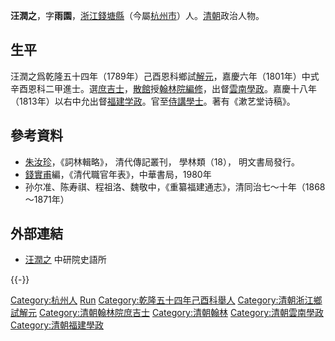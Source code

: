 '''汪潤之'''，字'''雨園'''，[[浙江|浙江]][[錢塘縣|錢塘縣]]（今屬[[杭州市|杭州市]]）人。[[清朝|清朝]]政治人物。

== 生平 ==
汪潤之爲乾隆五十四年（1789年）己酉恩科鄉試[[解元|解元]]，嘉慶六年（1801年）中式辛酉恩科二甲進士。選[[庶吉士|庶吉士]]，[[散館|散館]]授[[翰林院|翰林院]][[編修|編修]]，出督[[雲南|雲南]][[學政|學政]]。嘉慶十八年（1813年）以右中允出督[[福建|福建]][[学政|学政]]。官至[[侍講學士|侍講學士]]。著有《漱艺堂诗稿》。

==參考資料==
*[[朱汝珍|朱汝珍]]，《詞林輯略》， 清代傳記叢刊， 學林類（18）， 明文書局發行。
*[[錢實甫|錢實甫]]編，《清代職官年表》，中華書局，1980年
*孙尔准、陈寿祺、程祖洛、魏敬中，《重纂福建通志》，清同治七～十年（1868～1871年）

==外部連結==
*[http://archive.ihp.sinica.edu.tw/ttscgi/ttsquery?0:0:mctauac:TM%3D%A8L%BC%ED%A4%A7 汪潤之] {{Wayback|url=http://archive.ihp.sinica.edu.tw/ttscgi/ttsquery?0:0:mctauac:TM%3D%A8L%BC%ED%A4%A7 |date=20190904044733 }} 中研院史語所

{{-}}
{{start box}}
{{s-off}}
{{s-before|[[方振|方振]]}}
{{s-title|[[清朝福建學政列表|提督福建學政]]|<small>嘉慶十八年八月初九癸卯（1813年9月3日）任</small>}}
{{s-after|[[吳椿|吳椿]]}}
{{end box}}

{{嘉慶六年辛酉恩科殿試金榜}}

{{Authority control}}

{{DEFAULTSORT:Wang汪}}
[[Category:杭州人|Category:杭州人]]
[[Category:汪姓|Run]]
[[Category:乾隆五十四年己酉科舉人|Category:乾隆五十四年己酉科舉人]]
[[Category:清朝浙江鄉試解元|Category:清朝浙江鄉試解元]]
[[Category:清朝翰林院庶吉士|Category:清朝翰林院庶吉士]]
[[Category:清朝翰林|Category:清朝翰林]]
[[Category:清朝雲南學政|Category:清朝雲南學政]]
[[Category:清朝福建學政|Category:清朝福建學政]]